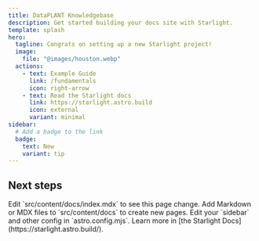 ```yaml
---
title: DataPLANT Knowledgebase
description: Get started building your docs site with Starlight.
template: splash
hero:
  tagline: Congrats on setting up a new Starlight project!
  image:
    file: "@images/houston.webp"
  actions:
    - text: Example Guide
      link: /fundamentals
      icon: right-arrow
    - text: Read the Starlight docs
      link: https://starlight.astro.build
      icon: external
      variant: minimal
sidebar:
  # Add a badge to the link
  badge:
    text: New
    variant: tip
---
```



## Next steps

<CardGrid stagger>
	<Card title="Update content" icon="pencil">
		Edit `src/content/docs/index.mdx` to see this page change.
	</Card>
	<Card title="Add new content" icon="add-document">
		Add Markdown or MDX files to `src/content/docs` to create new pages.
	</Card>
	<Card title="Configure your site" icon="setting">
		Edit your `sidebar` and other config in `astro.config.mjs`.
	</Card>
	<Card title="Read the docs" icon="open-book">
		Learn more in [the Starlight Docs](https://starlight.astro.build/).
	</Card>
</CardGrid>
